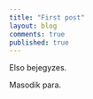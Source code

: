 ```yaml
---
title: "First post"
layout: blog
comments: true
published: true
---
```


Elso bejegyzes.

Masodik para.
